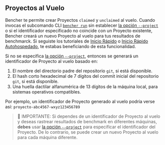 ## Proyectos al Vuelo

Bencher te permite crear Proyectos `claimed` y `unclaimed` al vuelo.
Cuando invocas el subcomando CLI <code><a href="/es/docs/explanation/bencher-run/">bencher run</a></code>
sin establecer [la opción `--project`][opción de proyecto] o si el identificador especificado no coincide con un Proyecto existente,
Bencher creará un nuevo Proyecto al vuelo para tus resultados de benchmarck.
Si seguiste los tutoriales de [Inicio Rápido][inicio rápido] o [Inicio Rápido Autohospedado][inicio rápido autohospedado],
te estabas beneficiando de esta funcionalidad.

Si no se especifica [la opción `--project`][opción de proyecto], entonces se generará un identificador de Proyecto al vuelo basado en:

1. El nombre del directorio padre del repositorio `git`, si está disponible.
2. El hash corto hexadecimal de 7 dígitos del commit inicial del repositorio `git`, si está disponible.
3. Una huella dactilar alfanumérica de 13 dígitos de la máquina local, para sistemas operativos compatibles.

Por ejemplo, un identificador de Proyecto generado al vuelo podría verse así: `proyecto-abc4567-wxyz123456789`

> 🐰 IMPORTANTE: Si dependes de un identificador de Proyecto al vuelo y deseas rastrear resultados de benchmark en diferentes máquinas,
> **debes** usar [la opción `--project`][opción de proyecto] para especificar el identificador del Proyecto.
> De lo contrario, se puede crear un nuevo Proyecto al vuelo para cada máquina diferente.

[opción de proyecto]: /es/docs/explanation/bencher-run/#--project-project
[inicio rápido]: /es/docs/tutorial/quick-start/
[inicio rápido autohospedado]: /es/docs/tutorial/docker/
